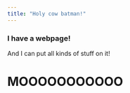 ```yaml
---
title: "Holy cow batman!"
---
```


### I have a webpage!

And I can put all kinds of stuff on it!

# MOOOOOOOOOOO

